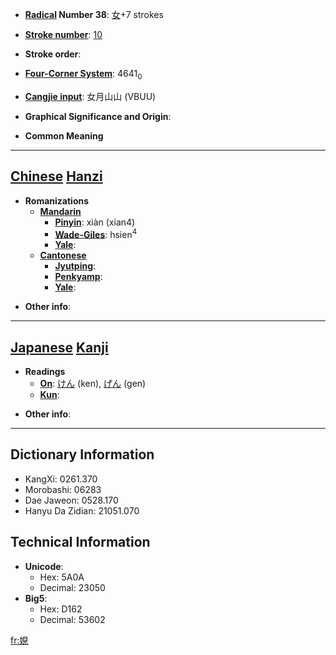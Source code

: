 * '''[[Wiktionary:Chinese radical index| Radical]] Number 38''': [[Wiktionary:Chinese radical index 女|女]]+7 strokes

* '''[[Wiktionary:Chinese total strokes index|Stroke number]]''': [[Wiktionary:Chinese total strokes index 10|10]]

* '''Stroke order''': 

* '''[[Wiktionary:Chinese four corner index|Four-Corner System]]''': 4641<sub>0</sub>

* '''[[Wiktionary:Chinese Cangjie index|Cangjie input]]''': 女月山山 (VBUU)

* '''Graphical Significance and Origin''': 

* '''Common Meaning'''

----

== [[Chinese]] [[Hanzi]] ==

* '''Romanizations'''
** '''[[Mandarin]]'''
*** '''[[Pinyin]]''': xiàn (xian4)
*** '''[[Wade-Giles]]''': hsien<sup>4</sup>
*** '''[[Yale]]''': 
** '''[[Cantonese]]'''
*** '''[[Jyutping]]''':
*** '''[[Penkyamp]]''': 
*** '''[[Yale]]''': 

* '''Other info''': 

----

== [[Japanese]] [[Kanji]] ==

* '''Readings'''
** '''[[On]]''': [[けん]] (ken), [[げん]] (gen)
** '''[[Kun]]''': 

* '''Other info''':  

----

== Dictionary Information ==

* KangXi: 0261.370
* Morobashi: 06283
* Dae Jaweon: 0528.170
* Hanyu Da Zidian: 21051.070

== Technical Information ==

* '''Unicode''':
** Hex: 5A0A
** Decimal: 23050
* '''Big5''':
** Hex: D162
** Decimal: 53602

[[fr:娊]]